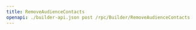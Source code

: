 ---
title: RemoveAudienceContacts
openapi: ./builder-api.json post /rpc/Builder/RemoveAudienceContacts
---

